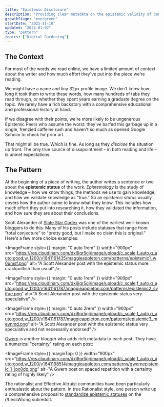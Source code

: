 ```yaml
---
title: "Epistemic Disclosure"
description: "Providing clear metadata on the epistemic validity of content"
growthStage: "evergreen"
startDate: "2021-11-10"
updated: "2022-01-02"
type: "pattern"
topics: ["Digital Gardening"]
---
```


<h2 className="micro">The Context</h2>

For most of the words we read online, we have a limited amount of context about the writer and how much effort they've put into the piece we're reading.

We might have a name and tiny 32px profile image. We don't know how long it took them to write these words, how many hundreds of tabs they read through, or whether they spent years earning a graduate degree on the topic. We rarely have a rich backstory with a comprehensive educational and professional history at hand.

If we disagree with their points, we're more likely to be ungenerous Epistemic Peers who assume the worst: they've barfed this garbage up in a single, frenzied caffeine rush and haven't so much as opened Google Scholar to check for prior art.

That might all be true. Which is fine. As long as they _disclose_ the situation up front. The only true source of dissapointment – in both reading and life – is unmet expectations.

<Spacer size="small" />

<h2 className="micro">The Pattern</h2>

At the beginning of a piece of writing, the author writes a sentence or two about the **epistemic status** of the work. _Epistemology_ is the study of knowledge – how we know things, the methods we use to gain knowledge, and how we validate knowledge as "true.” So an _epistemic status_ usually covers how the author came to know what they know. This includes how much effort they put into researching it, how they validated the information, and how sure they are about their conclusions.

Scott Alexander of [Slate Star Codex](https://slatestarcodex.com/) was one of the earliest well-known bloggers to do this. Many of his posts include statuses that range from "total conjecture” to "pretty good, but I make no claim this is original.” Here's a few more choice examples:

<ImageFrame
  style={{ margin: "0 auto 1rem" }}
  width="900px"
  src="https://res.cloudinary.com/dxj9qr5gj/image/upload/c_scale,f_auto,q_auto:good,w_1200/v1641161435/maggieappleton.com/patterns/epistemic1_w0umsf.png"
  alt="A Scott Alexander post with the epistemic status more crackpottish than usual"
/>

<ImageFrame
  style={{ margin: "0 auto 1rem" }}
  width="900px"
  src="https://res.cloudinary.com/dxj9qr5gj/image/upload/c_scale,f_auto,q_auto:good,w_1200/v1641161787/maggieappleton.com/patterns/epistemic2_syifue.png"
  alt="A Scott Alexander post with the epistemic status very speculative"
/>

<ImageFrame
  style={{ margin: "0 auto 2rem" }}
  width="900px"
  src="https://res.cloudinary.com/dxj9qr5gj/image/upload/c_scale,f_auto,q_auto:good,w_1200/v1641161787/maggieappleton.com/patterns/epistemic3_meynmd.png"
  alt="A Scott Alexander post with the epistemic status very speculative and not necessarily endorsed"
/>

[Gwern](https://www.gwern.net/) is another blogger who adds rich metadata to each post. They have a numerical "certainty" rating on each post:

<ImageFrame
  style={{ marginTop: 0 }}
  width="900px"
  src="https://res.cloudinary.com/dxj9qr5gj/image/upload/c_scale,f_auto,q_auto:good,w_1200/v1641198514/maggieappleton.com/patterns/gwernepistemic_1_jpo0dp.png"
  alt="A Gwern post on spaced repetition with a certainty rating of highly likely"
/>

The rationalist and Effective Altruist communities have been particularly enthusiastic about the pattern. In true Rationalist style, one person write up a comprehensive proposal to [standardize epistemic statuses](https://www.reddit.com/r/LessWrong/comments/eesr4y/a_proposal_for_standardizing_epistemic_status/) on the r/LessWrong subreddit.

<References>
  <ReferencesLink
    title="Epistemic Effort on LessWrong"
    href="https://www.lesswrong.com/posts/oDy27zfRf8uAbJR6M/epistemic-effort"
    author="Raemon"
  />
  <ReferencesLink
    title="Epistemic Statuses are Lazy and that is a Good Thing"
    href="https://devonzuegel.com/post/epistemic-statuses-are-lazy-and-that-is-a-good-thing"
    author="Devon Zuegal"
  />
</References>
